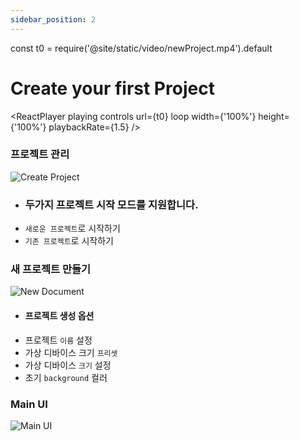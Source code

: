 ```yaml
---
sidebar_position: 2
---
```









const t0 = require('@site/static/video/newProject.mp4').default

# Create your first Project
<ReactPlayer
	playing
	controls
	url={t0}
	loop
	width={'100%'}
	height={'100%'}
	playbackRate={1.5}
/>

### 프로젝트 관리
![Create Project](./img/createProject.png)
- ### 두가지 프로젝트 시작 모드를 지원합니다.
- ```새로운 프로젝트```로 시작하기
- ```기존 프로젝트```로 시작하기

### 새 프로젝트 만들기
![New Document](./img/newDocument.png)
- #### 프로젝트 생성 옵션
- 프로젝트 ```이름``` 설정
- 가상 디바이스 크기 ```프리셋```
- 가상 디바이스 ```크기``` 설정
- 초기 ```background``` 컬러


### Main UI
![Main UI](./img/mainUI.png)
